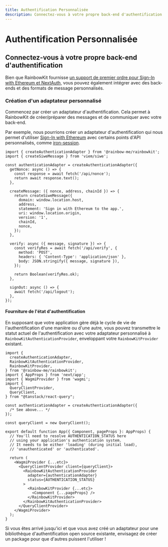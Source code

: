 ```yaml
---
title: Authentification Personnalisée
description: Connectez-vous à votre propre back-end d'authentification
---
```


# Authentification Personnalisée

## Connectez-vous à votre propre back-end d'authentification

Bien que RainbowKit fournisse [un support de premier ordre pour Sign-In with Ethereum et NextAuth,](/docs/authentication#set-up-sign-in-with-ethereum-and-nextauth) vous pouvez également intégrer avec des back-ends et des formats de message personnalisés.

### Création d'un adaptateur personnalisé

Commencez par créer un adaptateur d'authentification. Cela permet à RainbowKit de créer/préparer des messages et de communiquer avec votre back-end.

Par exemple, nous pourrions créer un adaptateur d'authentification qui nous permet d'utiliser [Sign-In with Ethereum](https://login.xyz) avec certains points d'API personnalisés, comme [iron-session](https://github.com/rainbow-me/rainbowkit/tree/main/examples/with-next-siwe-iron-session).

```tsx
import { createAuthenticationAdapter } from '@rainbow-me/rainbowkit';
import { createSiweMessage } from 'viem/siwe';

const authenticationAdapter = createAuthenticationAdapter({
  getNonce: async () => {
    const response = await fetch('/api/nonce');
    return await response.text();
  },

  createMessage: ({ nonce, address, chainId }) => {
    return createSiweMessage({
      domain: window.location.host,
      address,
      statement: 'Sign in with Ethereum to the app.',
      uri: window.location.origin,
      version: '1',
      chainId,
      nonce,
    });
  },

  verify: async ({ message, signature }) => {
    const verifyRes = await fetch('/api/verify', {
      method: 'POST',
      headers: { 'Content-Type': 'application/json' },
      body: JSON.stringify({ message, signature }),
    });

    return Boolean(verifyRes.ok);
  },

  signOut: async () => {
    await fetch('/api/logout');
  },
});
```

#### Fourniture de l'état d'authentification

En supposant que votre application gère déjà le cycle de vie de l'authentification d'une manière ou d'une autre, vous pouvez transmettre le statut actuel de l'authentification avec votre adaptateur personnalisé à `RainbowKitAuthenticationProvider`, enveloppant votre `RainbowKitProvider` existant.

```tsx
import {
  createAuthenticationAdapter,
  RainbowKitAuthenticationProvider,
  RainbowKitProvider,
} from '@rainbow-me/rainbowkit';
import { AppProps } from 'next/app';
import { WagmiProvider } from 'wagmi';
import {
  QueryClientProvider,
  QueryClient,
} from "@tanstack/react-query";

const authenticationAdapter = createAuthenticationAdapter({
  /* See above... */
});

const queryClient = new QueryClient();

export default function App({ Component, pageProps }: AppProps) {
  // You'll need to resolve AUTHENTICATION_STATUS here
  // using your application's authentication system.
  // It needs to be either 'loading' (during initial load),
  // 'unauthenticated' or 'authenticated'.

  return (
    <WagmiProvider {...etc}>
      <QueryClientProvider client={queryClient}>
        <RainbowKitAuthenticationProvider
          adapter={authenticationAdapter}
          status={AUTHENTICATION_STATUS}
        >
          <RainbowKitProvider {...etc}>
            <Component {...pageProps} />
          </RainbowKitProvider>
        </RainbowKitAuthenticationProvider>
      </QueryClientProvider>
    </WagmiProvider>
  );
}
```

Si vous êtes arrivé jusqu'ici et que vous avez créé un adaptateur pour une bibliothèque d'authentification open source existante, envisagez de créer un package pour que d'autres puissent l'utiliser !
